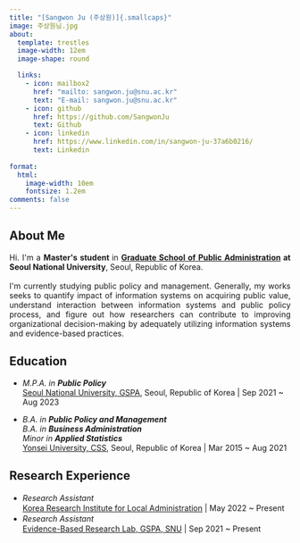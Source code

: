 ```yaml
---
title: "[Sangwon Ju (주상원)]{.smallcaps}"
image: 주상원님.jpg
about:
  template: trestles
  image-width: 12em
  image-shape: round

  links:
    - icon: mailbox2
      href: "mailto: sangwon.ju@snu.ac.kr"
      text: "E-mail: sangwon.ju@snu.ac.kr"
    - icon: github
      href: https://github.com/SangwonJu
      text: Github
    - icon: linkedin
      href: https://www.linkedin.com/in/sangwon-ju-37a6b0216/
      text: Linkedin
    
format:
  html:
    image-width: 10em
    fontsize: 1.2em
comments: false
---
```


::: column-page-left
## About Me

```{=html}
<p align="justify">
Hi. I'm a <b> Master's student </b> in  <b> <A href = "http://gspa.snu.ac.kr/en" target = "blank" > Graduate School of Public Administration</A> at Seoul National University</b>, Seoul, Republic of Korea. <br>
<br>
I'm currently studying public policy and management. Generally, my works seeks to  quantify impact of information systems on acquiring public value, understand interaction between information systems and public policy process, and figure out how researchers can contribute to improving organizational decision-making by adequately utilizing information systems and evidence-based practices.   
</p>
```
## Education

-   *M.P.A. in **Public Policy\
    ***[Seoul National University, GSPA](http://gspa.snu.ac.kr/en), Seoul, Republic of Korea \| Sep 2021 \~ Aug 2023

-   *B.A. in **Public Policy and Management*** \
    *B.A. in **Business Administration***\
    *Minor in **Applied Statistics***\
    [Yonsei University, CSS](https://yupa.yonsei.ac.kr/yupa_en/index.do), Seoul, Republic of Korea \| Mar 2015 \~ Aug 2021\

## Research Experience

-   *Research Assistant* 　 \
    [Korea Research Institute for Local Administration](https://www.krila.re.kr/eng) \| May 2022 \~ Present
-   *Research Assistant* 　\
    [Evidence-Based Research Lab, GSPA, SNU](https://sites.google.com/snu.ac.kr/bjkim20/lab) \| Sep 2021 \~ Present\
:::

